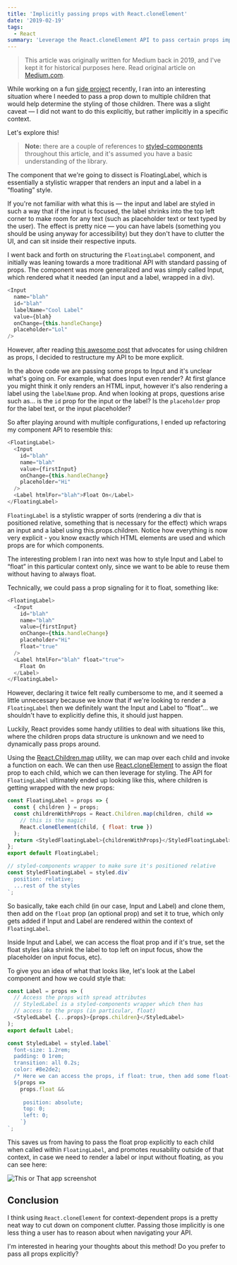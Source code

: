 ```yaml
---
title: 'Implicitly passing props with React.cloneElement'
date: '2019-02-19'
tags:
  - React
summary: 'Leverage the React.cloneElement API to pass certain props implicitly.'
---
```


> This article was originally written for Medium back in 2019, and I've kept it for historical purposes here. Read original article on [Medium.com](https://medium.com/@melanieseltzer/implicitly-passing-props-with-react-cloneelement-cb9c3261e760).

While working on a fun [side project](https://this-or-that.netlify.com/) recently, I ran into an interesting situation where I needed to pass a prop down to multiple children that would help determine the styling of those children. There was a slight caveat — I did not want to do this explicitly, but rather implicitly in a specific context.

Let's explore this!

> **Note:** there are a couple of references to [styled-components](https://www.styled-components.com/) throughout this article, and it's assumed you have a basic understanding of the library.

The component that we're going to dissect is FloatingLabel, which is essentially a stylistic wrapper that renders an input and a label in a “floating” style.

If you're not familiar with what this is — the input and label are styled in such a way that if the input is focused, the label shrinks into the top left corner to make room for any text (such as placeholder text or text typed by the user). The effect is pretty nice — you can have labels (something you should be using anyway for accessibility) but they don't have to clutter the UI, and can sit inside their respective inputs.

I went back and forth on structuring the `FloatingLabel` component, and initially was leaning towards a more traditional API with standard passing of props. The component was more generalized and was simply called Input, which rendered what it needed (an input and a label, wrapped in a div).

```js
<Input
  name="blah"
  id="blah"
  labelName="Cool Label"
  value={blah}
  onChange={this.handleChange}
  placeholder="Lol"
/>
```

However, after reading [this awesome post](https://www.sid.st/post/just-use-children/) that advocates for using children as props, I decided to restructure my API to be more explicit.

In the above code we are passing some props to Input and it's unclear what's going on. For example, what does Input even render? At first glance you might think it only renders an HTML input, however it's also rendering a label using the `labelName` prop. And when looking at props, questions arise such as... is the `id` prop for the input or the label? Is the `placeholder` prop for the label text, or the input placeholder?

So after playing around with multiple configurations, I ended up refactoring my component API to resemble this:

```js
<FloatingLabel>
  <Input
    id="blah"
    name="blah"
    value={firstInput}
    onChange={this.handleChange}
    placeholder="Hi"
  />
  <Label htmlFor="blah">Float On</Label>
</FloatingLabel>
```

`FloatingLabel` is a stylistic wrapper of sorts (rendering a div that is positioned relative, something that is necessary for the effect) which wraps an input and a label using this.props.children. Notice how everything is now very explicit - you know exactly which HTML elements are used and which props are for which components.

The interesting problem I ran into next was how to style Input and Label to “float” in this particular context only, since we want to be able to reuse them without having to always float.

Technically, we could pass a prop signaling for it to float, something like:

```js mark=8[5:16],10[25:36]
<FloatingLabel>
  <Input
    id="blah"
    name="blah"
    value={firstInput}
    onChange={this.handleChange}
    placeholder="Hi"
    float="true"
  />
  <Label htmlFor="blah" float="true">
    Float On
  </Label>
</FloatingLabel>
```

However, declaring it twice felt really cumbersome to me, and it seemed a little unnecessary because we know that if we're looking to render a `FloatingLabel` then we definitely want the Input and Label to “float”... we shouldn't have to explicitly define this, it should just happen.

Luckily, React provides some handy utilities to deal with situations like this, where the children props data structure is unknown and we need to dynamically pass props around.

Using the [React.Children.map](https://legacy.reactjs.org/docs/react-api.html#reactchildrenmap) utility, we can map over each child and invoke a function on each. We can then use [React.cloneElement](https://react.dev/reference/react/cloneElement) to assign the float prop to each child, which we can then leverage for styling. The API for `FloatingLabel` ultimately ended up looking like this, where children is getting wrapped with the new props:

```js mark=5[31:45] focus=4,5
const FloatingLabel = props => {
  const { children } = props;
  const childrenWithProps = React.Children.map(children, child =>
    // this is the magic!
    React.cloneElement(child, { float: true })
  );
  return <StyledFloatingLabel>{childrenWithProps}</StyledFloatingLabel>;
};
export default FloatingLabel;

// styled-components wrapper to make sure it's positioned relative
const StyledFloatingLabel = styled.div`
  position: relative;
  ...rest of the styles
`;
```

So basically, take each child (in our case, Input and Label) and clone them, then add on the `float` prop (an optional prop) and set it to true, which only gets added if Input and Label are rendered within the context of `FloatingLabel`.

Inside Input and Label, we can access the float prop and if it's true, set the float styles (aka shrink the label to top left on input focus, show the placeholder on input focus, etc).

To give you an idea of what that looks like, let's look at the Label component and how we could style that:

```js
const Label = props => (
  // Access the props with spread attributes
  // StyledLabel is a styled-components wrapper which then has
  // access to the props (in particular, float)
  <StyledLabel {...props}>{props.children}</StyledLabel>
);
export default Label;

const StyledLabel = styled.label`
  font-size: 1.2rem;
  padding: 0 1rem;
  transition: all 0.2s;
  color: #8e2de2;
  /* Here we can access the props, if float: true, then add some float-specific styles */
  ${props =>
    props.float &&
    `
     position: absolute;
     top: 0;
     left: 0;
    `}
`;
```

This saves us from having to pass the float prop explicitly to each child when called within `FloatingLabel`, and promotes reusability outside of that context, in case we need to render a label or input without floating, as you can see here:

<img src="/images/blog/thisorthat.png" alt="This or That app screenshot" />

## Conclusion

I think using `React.cloneElement` for context-dependent props is a pretty neat way to cut down on component clutter. Passing those implicitly is one less thing a user has to reason about when navigating your API.

I'm interested in hearing your thoughts about this method! Do you prefer to pass all props explicitly?
